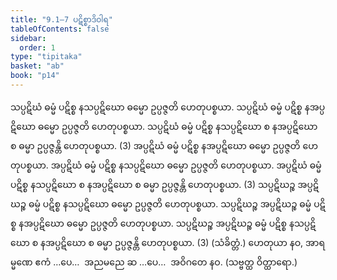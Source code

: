 ```yaml
---
title: "9.1–7 ပဋိစ္စာဒိဝါရ"
tableOfContents: false
sidebar:
  order: 1
type: "tipitaka"
basket: "ab"
book: "p14"
---
```



<DynamicBreadcrumb />

<Division number="12" book="p14" e="ch" v="40" p="201">

<Paragraph number="37" book="p14">
သပ္ပဋိဃံ ဓမ္မံ ပဋိစ္စ နသပ္ပဋိဃော ဓမ္မော ဥပ္ပဇ္ဇတိ ဟေတုပစ္စယာ. သပ္ပဋိဃံ ဓမ္မံ ပဋိစ္စ နအပ္ပဋိဃော ဓမ္မော ဥပ္ပဇ္ဇတိ ဟေတုပစ္စယာ. သပ္ပဋိဃံ ဓမ္မံ ပဋိစ္စ နသပ္ပဋိဃော စ နအပ္ပဋိဃော စ ဓမ္မာ ဥပ္ပဇ္ဇန္တိ ဟေတုပစ္စယာ. (3)
</Paragraph>

<Paragraph number="38" book="p14">
အပ္ပဋိဃံ ဓမ္မံ ပဋိစ္စ နအပ္ပဋိဃော ဓမ္မော ဥပ္ပဇ္ဇတိ ဟေတုပစ္စယာ. အပ္ပဋိဃံ ဓမ္မံ ပဋိစ္စ နသပ္ပဋိဃော ဓမ္မော ဥပ္ပဇ္ဇတိ ဟေတုပစ္စယာ. အပ္ပဋိဃံ ဓမ္မံ ပဋိစ္စ နသပ္ပဋိဃော စ နအပ္ပဋိဃော စ ဓမ္မာ ဥပ္ပဇ္ဇန္တိ ဟေတုပစ္စယာ. (3)
</Paragraph>

<Paragraph number="39" book="p14">
သပ္ပဋိဃဉ္စ အပ္ပဋိဃဉ္စ ဓမ္မံ ပဋိစ္စ နသပ္ပဋိဃော ဓမ္မော ဥပ္ပဇ္ဇတိ ဟေတုပစ္စယာ. သပ္ပဋိဃဉ္စ အပ္ပဋိဃဉ္စ ဓမ္မံ ပဋိစ္စ နအပ္ပဋိဃော ဓမ္မော ဥပ္ပဇ္ဇတိ ဟေတုပစ္စယာ. သပ္ပဋိဃဉ္စ အပ္ပဋိဃဉ္စ ဓမ္မံ ပဋိစ္စ နသပ္ပဋိဃော စ နအပ္ပဋိဃော စ ဓမ္မာ ဥပ္ပဇ္ဇန္တိ ဟေတုပစ္စယာ. (3) (သံခိတ္တံ.)
</Paragraph>

<Paragraph number="40" book="p14">
ဟေတုယာ နဝ, အာရမ္မဏေ ဧကံ …ပေ…  အညမညေ ဆ …ပေ…  အဝိဂတေ နဝ. (သဗ္ဗတ္ထ ဝိတ္ထာရော.)
</Paragraph>
</Division>
